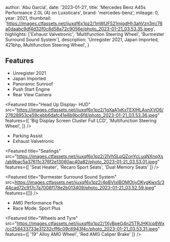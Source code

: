 
  author: 'Abu Garciá',
  date: '2023-01-21',
  title: 'Mercedes Benz A45s Performance 2.0L (A) on Luxoticars',
  brand: 'mercedes-benz',
  mileage: 0,
  year: 2021,
  thumbnail: 'https://images.ctfassets.net/ijuxqf6x1pz2/1mWUF521mjgdHh3ahVzn3m/76a0daabc9df4d32f0c8d58a72c9056e/photo_2023-01-21_03.53.35.jpeg',
  highlights: ['Exhaust Valvetronic', 'Multifunction Steering Wheel', 'Burmester Surround Sound System'],
  description:
    'Unregister 2021, Japan Imported, 421bhp, Multifunction Steering Wheel',
}


<Featured
  title="421bhp"
  src="https://images.ctfassets.net/ijuxqf6x1pz2/1gXaA1xKxTEXlHLAxnXVO6/27628953ce59cebb6dafc41e8b9bc6fd/photo_2023-01-21_03.53.36.jpeg"
  features={[]}
/>

## Features
- Unregister 2021
- Japan Imported
- Panoramic Sunroof
- Push Start Engine
- Rear View Camera 

<Featured
  title="Head Up Display- HUD"
  src="https://images.ctfassets.net/ijuxqf6x1pz2/1gXaA1xKxTEXlHLAxnXVO6/27628953ce59cebb6dafc41e8b9bc6fd/photo_2023-01-21_03.53.36.jpeg"
  features={[
    'Big Display Screen Cluster Full LCD',
    'Multifunction Steering Wheel',
  ]}
/>

- Parking Assist 
- Exhaust Valvetronic 

<Featured
  title="Seatings"
  src="https://images.ctfassets.net/ijuxqf6x1pz2/2IVhSLpQZonYcLuqNXnqXs/ab9bac5a37611c376f2e13060ac40a82/photo_2023-01-21_03.53.01.jpeg"
  features={[
    'Seat Heater',
    'Recaro Sport Seats',
    'Dual Memory Seats'
  ]}
/>

<Featured
  title="Burmester Surround Sound System"
  src=https://images.ctfassets.net/ijuxqf6x1pz2/4pBVIxIBOMOtiyDKygKwxS/344cad72c917c7a7008f178e2b013409/photo_2023-01-21_03.52.59.jpeg"
  features={[]}
/>

- AMG Performance Pack
- Race Mode. Sport Plus

<Featured
  title="Wheels and Tyre"
  src="https://images.ctfassets.net/ijuxqf6x1pz2/1XyBpeG4n25TRJHKIcp8Wx/cc258433733e31232cff6c09c6943f4c/photo_2023-01-21_03.53.31.jpeg"
  features={[
    '19” Alloy AMG Wheel',
    'Red AMG Caliper Brake'
  ]}
/>
